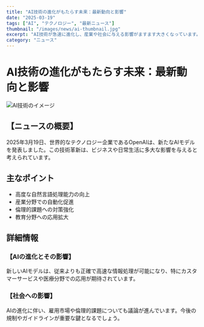 ```yaml
---
title: "AI技術の進化がもたらす未来：最新動向と影響"
date: "2025-03-19"
tags: ["AI", "テクノロジー", "最新ニュース"]
thumbnail: "/images/news/ai-thumbnail.jpg"
excerpt: "AI技術が急速に進化し、産業や社会に与える影響がますます大きくなっています。本記事では最新の動向と未来展望を解説します。"
category: "ニュース"
---
```


# AI技術の進化がもたらす未来：最新動向と影響

![AI技術のイメージ](/images/news/ai-main.jpg)

## 【ニュースの概要】

2025年3月19日、世界的なテクノロジー企業であるOpenAIは、新たなAIモデルを発表しました。この技術革新は、ビジネスや日常生活に多大な影響を与えると考えられています。

## 主なポイント

- 高度な自然言語処理能力の向上
- 産業分野での自動化促進
- 倫理的課題への対策強化
- 教育分野への応用拡大

## 詳細情報

### 【AIの進化とその影響】

新しいAIモデルは、従来よりも正確で高速な情報処理が可能になり、特にカスタマーサービスや医療分野での応用が期待されています。

### 【社会への影響】

AIの進化に伴い、雇用市場や倫理的課題についても議論が進んでいます。今後の規制やガイドラインが重要な鍵となるでしょう。